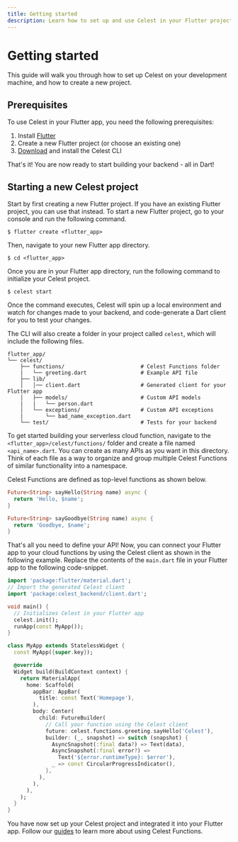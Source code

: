 ```yaml
---
title: Getting started
description: Learn how to set up and use Celest in your Flutter project.
---
```


# Getting started

This guide will walk you through how to set up Celest on your development machine, and how to create a new project.


## Prerequisites
To use Celest in your Flutter app, you need the following prerequisites:

1. Install [Flutter](https://docs.flutter.dev/get-started/install)
2. Create a new Flutter project (or choose an existing one)
3. [Download](/docs/download) and install the Celest CLI

That's it! You are now ready to start building your backend - all in Dart!

## Starting a new Celest project

Start by first creating a new Flutter project. If you have an existing Flutter project, you can use that instead. To start a new Flutter project, go to your console and run the following command.

```shell
$ flutter create <flutter_app>
```

Then, navigate to your new Flutter app directory.

```shell
$ cd <flutter_app>
```

Once you are in your Flutter app directory, run the following command to initialize your Celest project.

```shell    
$ celest start
```

Once the command executes, Celest will spin up a local environment and watch for changes made to your backend, and code-generate a Dart client for you to test your changes.

The CLI will also create a folder in your project called `celest`, which will include the following files.

```shell
flutter_app/
└── celest/
    ├── functions/                        # Celest Functions folder
    |   └── greeting.dart                 # Example API file
    ├── lib/
    │   │── client.dart                   # Generated client for your Flutter app
    │   ├── models/                       # Custom API models
    |   |   └── person.dart
    │   └── exceptions/                   # Custom API exceptions
    |       └── bad_name_exception.dart
    └── test/                             # Tests for your backend
```

To get started building your serverless cloud function, navigate to the `<flutter_app>/celest/functions/` folder and create a file named `<api_name>.dart`. You can create as many APIs as you want in this directory. Think of each file as a way to organize and group multiple Celest Functions of similar functionality into a namespace.

Celest Functions are defined as top-level functions as shown below.

```dart
Future<String> sayHello(String name) async {
  return 'Hello, $name';
}

Future<String> sayGoodbye(String name) async {
  return 'Goodbye, $name';
}
```

That's all you need to define your API! Now, you can connect your Flutter app to your cloud functions by using the Celest client as shown in the following example. Replace the contents of the `main.dart` file in your Flutter app to the following code-snippet.

```dart {3,7,24}
import 'package:flutter/material.dart';
// Import the generated Celest client
import 'package:celest_backend/client.dart';

void main() {
  // Initializes Celest in your Flutter app
  celest.init();
  runApp(const MyApp());
}

class MyApp extends StatelessWidget {
  const MyApp({super.key});

  @override
  Widget build(BuildContext context) {
    return MaterialApp(
      home: Scaffold(
        appBar: AppBar(
          title: const Text('Homepage'),
        ),
        body: Center(
          child: FutureBuilder(
            // Call your function using the Celest client
            future: celest.functions.greeting.sayHello('Celest'),
            builder: (_, snapshot) => switch (snapshot) {
              AsyncSnapshot(:final data?) => Text(data),
              AsyncSnapshot(:final error?) =>
                Text('${error.runtimeType}: $error'),
              _ => const CircularProgressIndicator(),
            },
          ),
        ),
      ),
    );
  }
}
```

You have now set up your Celest project and integrated it into your Flutter app. Follow our [guides](/docs/functions/introduction.md) to learn more about using Celest Functions.

